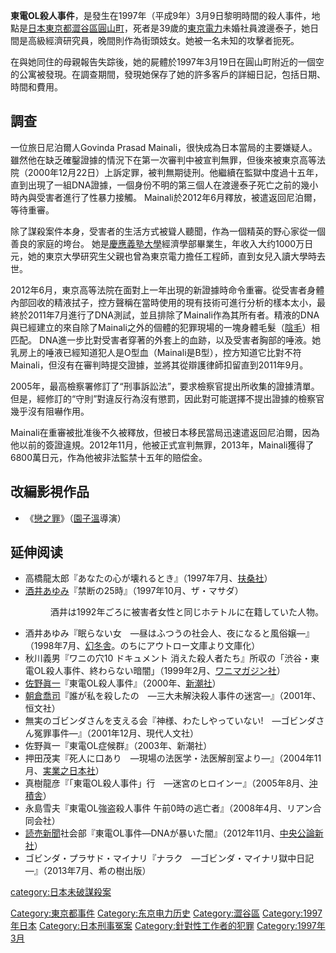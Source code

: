 {{Unreferenced|time=2017-11-07T05:54:34+00:00}}
{{RoughTranslation}}

'''東電OL殺人事件'''，是發生在1997年（平成9年）3月9日黎明時間的殺人事件，地點是[[日本|日本]][[東京都|東京都]][[澀谷區|澀谷區]][[圓山町|圓山町]]，死者是39歲的[[東京電力|東京電力]]未婚社員渡邊泰子，她日間是高級經濟研究員，晚間則作為街頭妓女。她被一名未知的攻擊者扼死。

在與她同住的母親報告失踪後，她的屍體於1997年3月19日在圓山町附近的一個空的公寓被發現。在調查期間，發現她保存了她的許多客戶的詳細日記，包括日期、時間和費用。

==調查==
一位旅日尼泊爾人Govinda Prasad Mainali，很快成為日本當局的主要嫌疑人。雖然他在缺乏確鑿證據的情況下在第一次審判中被宣判無罪，但後來被東京高等法院（2000年12月22日）上訴定罪，被判無期徒刑。他繼續在監獄中度過十五年，直到出現了一組DNA證據，一個身份不明的第三個人在渡邊泰子死亡之前的幾小時內與受害者進行了性暴力接觸。 Mainali於2012年6月釋放，被遣返回尼泊爾，等待重審。

除了謀殺案件本身，受害者的生活方式被聳人聽聞，作為一個精英的野心家從一個善良的家庭的垮台。 她是[[慶應義塾大學|慶應義塾大學]]經濟學部畢業生，年收入大约1000万日元，她的東京大學研究生父親也曾為東京電力擔任工程師，直到女兒入讀大學時去世。

2012年6月，東京高等法院在面對上一年出現的新證據時命令重審。從受害者身體內部回收的精液拭子，控方聲稱在當時使用的現有技術可進行分析的樣本太小，最終於2011年7月進行了DNA測試，並且排除了Mainali作為其所有者。精液的DNA與已經建立的來自除了Mainali之外的個體的犯罪現場的一塊身體毛髮（[[陰毛|陰毛]]）相匹配。 DNA進一步比對受害者穿著的外套上的血跡，以及受害者胸部的唾液。她乳房上的唾液已經知道犯人是O型血（Mainali是B型），控方知道它比對不符Mainali，但沒有在審判時提交證據，並將其從辯護律師扣留直到2011年9月。 

2005年，最高檢察署修訂了“刑事訴訟法”，要求檢察官提出所收集的證據清單。但是，經修訂的“守則”對違反行為沒有懲罰，因此對可能選擇不提出證據的檢察官幾乎沒有阻嚇作用。

Mainali在重審被批准後不久被釋放，但被日本移民當局迅速遣返回尼泊爾，因為他以前的簽證違規。2012年11月，他被正式宣判無罪，2013年，Mainali獲得了6800萬日元，作為他被非法監禁十五年的赔偿金。

==改編影視作品==
*《[[戀之罪|戀之罪]]》（[[園子溫|園子溫]]導演）
==延伸阅读==
* 高橋龍太郎『あなたの心が壊れるとき』（1997年7月、[[扶桑社|扶桑社]]）
* [[酒井あゆみ|酒井あゆみ]]『禁断の25時』（1997年10月、ザ・マサダ）
*: 酒井は1992年ごろに被害者女性と同じホテトルに在籍していた人物。
* 酒井あゆみ『眠らない女　―昼はふつうの社会人、夜になると風俗嬢―』（1998年7月、[[幻冬舎|幻冬舎]]。のちにアウトロー文庫より文庫化）
* 秋川義男『ワニの穴10 ドキュメント 消えた殺人者たち』所収の「渋谷・東電OL殺人事件、終わらない暗闇」（1999年2月、[[ワニマガジン社|ワニマガジン社]]）
* [[佐野眞一|佐野眞一]]『東電OL殺人事件』（2000年、[[新潮社|新潮社]]）
* [[朝倉喬司|朝倉喬司]]『誰が私を殺したの　―三大未解決殺人事件の迷宮―』（2001年、恒文社）
* 無実のゴビンダさんを支える会『神様、わたしやっていない!　―ゴビンダさん冤罪事件―』（2001年12月、現代人文社）
* 佐野眞一『東電OL症候群』（2003年、新潮社）
* 押田茂実『死人に口あり　―現場の法医学・法医解剖室より―』（2004年11月、[[実業之日本社|実業之日本社]]）
* 真樹龍彦『「東電OL殺人事件」行　―迷宮のヒロインー』（2005年8月、[[沖積舎|沖積舎]]）
* 永島雪夫『東電OL強盗殺人事件 午前0時の逃亡者』（2008年4月、リアン合同会社）
* [[読売新聞|読売新聞]]社会部『東電OL事件—DNAが暴いた闇』（2012年11月、[[中央公論新社|中央公論新社]]）
* ゴビンダ・プラサド・マイナリ『ナラク　―ゴビンダ・マイナリ獄中日記―』（2013年7月、希の樹出版）

[[category:日本未破謀殺案|category:日本未破謀殺案]]
[[Category:東京都事件|Category:東京都事件]]
[[Category:东京电力历史|Category:东京电力历史]]
[[Category:澀谷區|Category:澀谷區]]
[[Category:1997年日本|Category:1997年日本]]
[[Category:日本刑事冤案|Category:日本刑事冤案]]
[[Category:針對性工作者的犯罪|Category:針對性工作者的犯罪]]
[[Category:1997年3月|Category:1997年3月]]